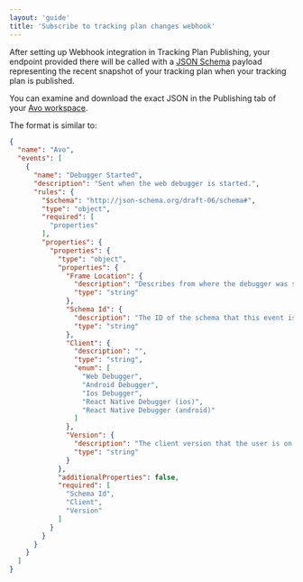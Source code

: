 ```yaml
---
layout: 'guide'
title: 'Subscribe to tracking plan changes webhook'
---
```



After setting up Webhook integration in <Link passHref href="/workspace/tracking-plan/publishing"><a>Tracking Plan Publishing</a></Link>, your endpoint provided there will be called with a [JSON
Schema](https://json-schema.org) payload representing the recent snapshot of your tracking plan when your tracking plan is published.

You can examine and download the exact JSON in the Publishing tab of your [Avo workspace](https://www.avo.app/schemas/).

The format is similar to:

```JSON
{
  "name": "Avo",
  "events": [
    {
      "name": "Debugger Started",
      "description": "Sent when the web debugger is started.",
      "rules": {
        "$schema": "http://json-schema.org/draft-06/schema#",
        "type": "object",
        "required": [
          "properties"
        ],
        "properties": {
          "properties": {
            "type": "object",
            "properties": {
              "Frame Location": {
                "description": "Describes from where the debugger was started.",
                "type": "string"
              },
              "Schema Id": {
                "description": "The ID of the schema that this event is related to.",
                "type": "string"
              },
              "Client": {
                "description": "",
                "type": "string",
                "enum": [
                  "Web Debugger",
                  "Android Debugger",
                  "Ios Debugger",
                  "React Native Debugger (ios)",
                  "React Native Debugger (android)"
                ]
              },
              "Version": {
                "description": "The client version that the user is on. This is the same version for web and desktop.",
                "type": "string"
              }
            },
            "additionalProperties": false,
            "required": [
              "Schema Id",
              "Client",
              "Version"
            ]
          }
        }
      }
    }
  ]
}
```
